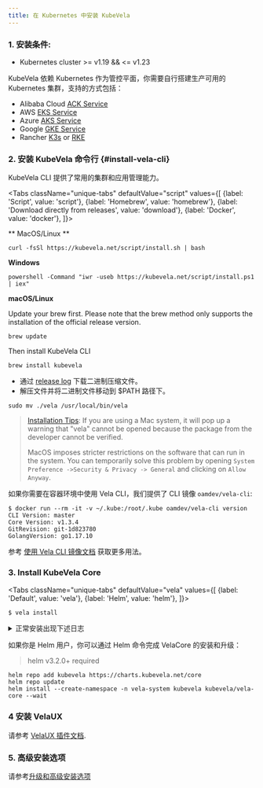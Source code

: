 ```yaml
---
title: 在 Kubernetes 中安装 KubeVela
---
```



### 1. 安装条件:

- Kubernetes cluster >= v1.19 && <= v1.23

KubeVela 依赖 Kubernetes 作为管控平面，你需要自行搭建生产可用的 Kubernetes 集群，支持的方式包括：

- Alibaba Cloud [ACK Service](https://www.aliyun.com/product/kubernetes)
- AWS [EKS Service](https://aws.amazon.com/cn/eks)
- Azure [AKS Service](https://azure.microsoft.com/en-us/services/kubernetes-service)
- Google [GKE Service](https://cloud.google.com/kubernetes-engine)
- Rancher [K3s](https://rancher.com/docs/k3s/latest/en/quick-start/) or [RKE](https://github.com/rancher/rke/releases)

### 2. 安装 KubeVela 命令行 {#install-vela-cli}

KubeVela CLI 提供了常用的集群和应用管理能力。

<Tabs
    className="unique-tabs"
    defaultValue="script"
    values={[
      {label: 'Script', value: 'script'},
      {label: 'Homebrew', value: 'homebrew'},
      {label: 'Download directly from releases', value: 'download'},
      {label: 'Docker', value: 'docker'},
    ]}>
<TabItem value="script">

** MacOS/Linux **

```shell script
curl -fsSl https://kubevela.net/script/install.sh | bash
```

**Windows**

```shell script
powershell -Command "iwr -useb https://kubevela.net/script/install.ps1 | iex"
```

</TabItem>
<TabItem value="homebrew">

**macOS/Linux**

Update your brew first. Please note that the brew method only supports the installation of the official release version.

```shell script
brew update
```

Then install KubeVela CLI

```shell script
brew install kubevela
```

</TabItem>
<TabItem value="download">

- 通过 [release log](https://github.com/kubevela/kubevela/releases) 下载二进制压缩文件。
- 解压文件并将二进制文件移动到 $PATH 路径下。

```shell script
sudo mv ./vela /usr/local/bin/vela
```

> [Installation Tips](https://github.com/kubevela/kubevela/issues/625):
> If you are using a Mac system, it will pop up a warning that "vela" cannot be opened because the package from the developer cannot be verified.
>
> MacOS imposes stricter restrictions on the software that can run in the system. You can temporarily solve this problem by opening `System Preference ->Security & Privacy -> General` and clicking on `Allow Anyway`.

</TabItem>
<TabItem value="docker">

如果你需要在容器环境中使用 Vela CLI，我们提供了 CLI 镜像 `oamdev/vela-cli`:

```
$ docker run --rm -it -v ~/.kube:/root/.kube oamdev/vela-cli version
CLI Version: master
Core Version: v1.3.4
GitRevision: git-1d823780
GolangVersion: go1.17.10
```

参考 [使用 Vela CLI 镜像文档](../platform-engineers/system-operation/vela-cli-image) 获取更多用法。

</TabItem>
</Tabs>

### 3. Install KubeVela Core

<Tabs
    className="unique-tabs"
    defaultValue="vela"
    values={[
      {label: 'Default', value: 'vela'},
      {label: 'Helm', value: 'helm'},
    ]}>
<TabItem value="vela">

```shell script
$ vela install
```

<details> <summary> 正常安装出现下述日志 </summary>

  ```shell
  ...
  Watching for changes to Job kubevela-vela-core-cluster-gateway-tls-secret-patch with timeout of 18m0s
  Add/Modify event for kubevela-vela-core-cluster-gateway-tls-secret-patch: ADDED
  kubevela-vela-core-cluster-gateway-tls-secret-patch: Jobs active: 0, jobs failed: 0, jobs succeeded: 0
  Add/Modify event for kubevela-vela-core-cluster-gateway-tls-secret-patch: MODIFIED
  kubevela-vela-core-cluster-gateway-tls-secret-patch: Jobs active: 1, jobs failed: 0, jobs succeeded: 0
  Add/Modify event for kubevela-vela-core-cluster-gateway-tls-secret-patch: MODIFIED
  kubevela-vela-core-cluster-gateway-tls-secret-patch: Jobs active: 1, jobs failed: 0, jobs succeeded: 0
  Add/Modify event for kubevela-vela-core-cluster-gateway-tls-secret-patch: MODIFIED
  Starting delete for "kubevela-vela-core-admission" ServiceAccount
  Starting delete for "kubevela-vela-core-admission" ClusterRole
  Starting delete for "kubevela-vela-core-admission" ClusterRoleBinding
  Starting delete for "kubevela-vela-core-admission" Role
  Starting delete for "kubevela-vela-core-admission" RoleBinding
  Starting delete for "kubevela-vela-core-admission-patch" Job
  Starting delete for "kubevela-vela-core-cluster-gateway-admission" ServiceAccount
  Starting delete for "kubevela-vela-core-cluster-gateway-admission" Role
  Starting delete for "kubevela-vela-core-cluster-gateway-admission" RoleBinding
  Starting delete for "kubevela-vela-core-cluster-gateway-tls-secret-patch" Job

  KubeVela control plane has been successfully set up on your cluster.
  If you want to enable dashboard, please run "vela addon enable velaux"
  ```

</details>

</TabItem>

<TabItem value="helm">

如果你是 Helm 用户，你可以通过 Helm 命令完成 VelaCore 的安装和升级：

> helm v3.2.0+ required

```
helm repo add kubevela https://charts.kubevela.net/core
helm repo update
helm install --create-namespace -n vela-system kubevela kubevela/vela-core --wait
```

</TabItem>
</Tabs>

### 4 安装 VelaUX

请参考 [VelaUX 插件文档](../reference/addons/velaux).


### 5. 高级安装选项

请参考[升级和高级安装选项](../platform-engineers/advanced-install)